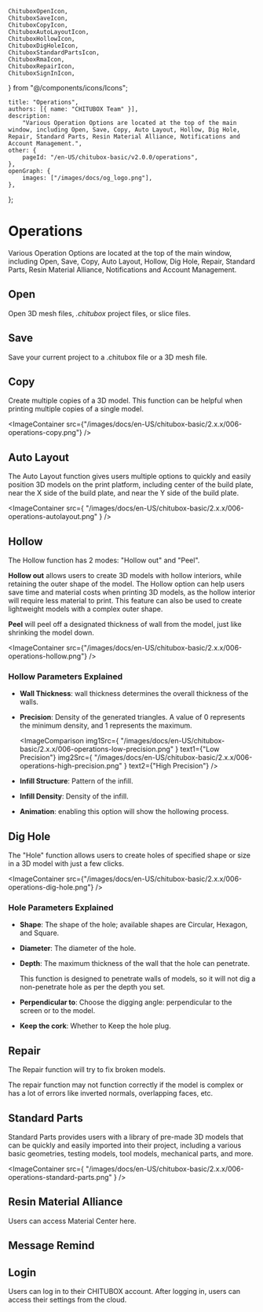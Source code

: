 	ChituboxOpenIcon,
	ChituboxSaveIcon,
	ChituboxCopyIcon,
	ChituboxAutoLayoutIcon,
	ChituboxHollowIcon,
	ChituboxDigHoleIcon,
	ChituboxStandardPartsIcon,
	ChituboxRmaIcon,
	ChituboxRepairIcon,
	ChituboxSignInIcon,
} from "@/components/icons/Icons";

	title: "Operations",
	authors: [{ name: "CHITUBOX Team" }],
	description:
		"Various Operation Options are located at the top of the main window, including Open, Save, Copy, Auto Layout, Hollow, Dig Hole, Repair, Standard Parts, Resin Material Alliance, Notifications and Account Management.",
	other: {
		pageId: "/en-US/chitubox-basic/v2.0.0/operations",
	},
	openGraph: {
		images: ["/images/docs/og_logo.png"],
	},
};

# Operations

Various Operation Options are located at the top of the main window, including Open, Save, Copy, Auto Layout, Hollow, Dig Hole, Repair, Standard Parts, Resin Material Alliance, Notifications and Account Management.

## Open

<ChituboxOpenIcon />  Open 3D mesh files, _.chitubox_ project files, or slice files.

## Save

<ChituboxSaveIcon />  Save your current project to a .chitubox file or a 3D mesh file.

## Copy

<ChituboxCopyIcon /> Create multiple copies of a 3D model. This function can be helpful when printing multiple copies of a single model.

<ImageContainer
	src={"/images/docs/en-US/chitubox-basic/2.x.x/006-operations-copy.png"}
/>

## Auto Layout

<ChituboxAutoLayoutIcon /> The Auto Layout function gives users multiple options to quickly and easily position 3D models on the print platform, including center of the build plate, near the X side of the build plate, and near the Y side of the build plate.

<ImageContainer
	src={
		"/images/docs/en-US/chitubox-basic/2.x.x/006-operations-autolayout.png"
	}
/>

## Hollow

<ChituboxHollowIcon /> The Hollow function has 2 modes: "Hollow out" and "Peel".

**Hollow out** allows users to create 3D models with hollow interiors, while retaining the outer shape of the model. The Hollow option can help users save time and material costs when printing 3D models, as the hollow interior will require less material to print. This feature can also be used to create lightweight models with a complex outer shape.

**Peel** will peel off a designated thickness of wall from the model, just like shrinking the model down.

<ImageContainer
	src={"/images/docs/en-US/chitubox-basic/2.x.x/006-operations-hollow.png"}
/>

### Hollow Parameters Explained

-   **Wall Thickness**: wall thickness determines the overall thickness of the walls.
-   **Precision**: Density of the generated triangles. A value of 0 represents the minimum density, and 1 represents the maximum.

    <ImageComparison
    	img1Src={
    		"/images/docs/en-US/chitubox-basic/2.x.x/006-operations-low-precision.png"
    	}
    	text1={"Low Precision"}
    	img2Src={
    		"/images/docs/en-US/chitubox-basic/2.x.x/006-operations-high-precision.png"
    	}
    	text2={"High Precision"}
    />
-   **Infill Structure**: Pattern of the infill.
-   **Infill Density**: Density of the infill.
-   **Animation**: enabling this option will show the hollowing process.

## Dig Hole

<ChituboxDigHoleIcon /> The "Hole" function allows users to create holes of specified shape or size in a 3D model with just a few clicks.

<ImageContainer
	src={"/images/docs/en-US/chitubox-basic/2.x.x/006-operations-dig-hole.png"}
/>

### Hole Parameters Explained

-   **Shape**: The shape of the hole; available shapes are Circular, Hexagon, and Square.
-   **Diameter**: The diameter of the hole.
-   **Depth**: The maximum thickness of the wall that the hole can penetrate.

    <Admonition type="note">
    	This function is designed to penetrate walls of models, so it will not
    	dig a non-penetrate hole as per the depth you set.
    </Admonition>

-   **Perpendicular to**: Choose the digging angle: perpendicular to the screen or to the model.
-   **Keep the cork**: Whether to Keep the hole plug.

## Repair

<ChituboxRepairIcon /> The Repair function will try to fix broken models.

<Admonition type="warning">
	The repair function may not function correctly if the model is complex or
	has a lot of errors like inverted normals, overlapping faces, etc.
</Admonition>

## Standard Parts

<ChituboxStandardPartsIcon /> Standard Parts provides users with a library of pre-made 3D models that can be quickly and easily imported into their project, including a various basic geometries, testing models, tool models, mechanical parts, and more.

<ImageContainer
	src={
		"/images/docs/en-US/chitubox-basic/2.x.x/006-operations-standard-parts.png"
	}
/>

## Resin Material Alliance

<ChituboxRmaIcon /> Users can access Material Center here.

## Message Remind

## Login

<ChituboxSignInIcon /> Users can log in to their CHITUBOX account. After logging in, users can access their settings from the cloud.